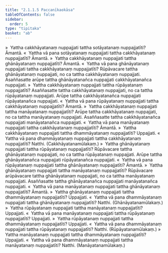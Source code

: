 ```yaml
---
title: "2.1.1.5 Paccanīkaokāsa"
tableOfContents: false
sidebar:
  order: 5
type: "tipitaka"
basket: "ab"
---
```



<DynamicBreadcrumb />

<Division number="32">

<Paragraph number="446">
»  Yattha cakkhāyatanaṃ nuppajjati tattha sotāyatanaṃ nuppajjatīti? Āmantā.
</Paragraph>

<Paragraph number="447">
«  Yattha vā pana sotāyatanaṃ nuppajjati tattha cakkhāyatanaṃ nuppajjatīti? Āmantā.
</Paragraph>

<Paragraph number="448">
»  Yattha cakkhāyatanaṃ nuppajjati tattha ghānāyatanaṃ nuppajjatīti? Āmantā.
</Paragraph>

<Paragraph number="449">
«  Yattha vā pana ghānāyatanaṃ nuppajjati tattha cakkhāyatanaṃ nuppajjatīti?
</Paragraph>

<Paragraph number="450">
Rūpāvacare tattha ghānāyatanaṃ nuppajjati, no ca tattha cakkhāyatanaṃ nuppajjati. Asaññasatte arūpe tattha ghānāyatanañca nuppajjati cakkhāyatanañca nuppajjati.
</Paragraph>

<Paragraph number="451">
»  Yattha cakkhāyatanaṃ nuppajjati tattha rūpāyatanaṃ nuppajjatīti?
</Paragraph>

<Paragraph number="452">
Asaññasatte tattha cakkhāyatanaṃ nuppajjati, no ca tattha rūpāyatanaṃ nuppajjati. Arūpe tattha cakkhāyatanañca nuppajjati rūpāyatanañca nuppajjati.
</Paragraph>

<Paragraph number="453">
«  Yattha vā pana rūpāyatanaṃ nuppajjati tattha cakkhāyatanaṃ nuppajjatīti? Āmantā.
</Paragraph>

<Paragraph number="454">
»  Yattha cakkhāyatanaṃ nuppajjati tattha manāyatanaṃ nuppajjatīti?
</Paragraph>

<Paragraph number="455">
Arūpe tattha cakkhāyatanaṃ nuppajjati, no ca tattha manāyatanaṃ nuppajjati. Asaññasatte tattha cakkhāyatanañca nuppajjati manāyatanañca nuppajjati.
</Paragraph>

<Paragraph number="456">
«  Yattha vā pana manāyatanaṃ nuppajjati tattha cakkhāyatanaṃ nuppajjatīti? Āmantā.
</Paragraph>

<Paragraph number="457">
»  Yattha cakkhāyatanaṃ nuppajjati tattha dhammāyatanaṃ nuppajjatīti? Uppajjati.
</Paragraph>

<Paragraph number="458">
«  Yattha vā pana dhammāyatanaṃ nuppajjati tattha cakkhāyatanaṃ nuppajjatīti? Natthi. (Cakkhāyatanamūlakaṃ.)
</Paragraph>

</Division>
<Division number="33">

<Paragraph number="459">
»  Yattha ghānāyatanaṃ nuppajjati tattha rūpāyatanaṃ nuppajjatīti?
</Paragraph>

<Paragraph number="460">
Rūpāvacare tattha ghānāyatanaṃ nuppajjati, no ca tattha rūpāyatanaṃ nuppajjati. Arūpe tattha ghānāyatanañca nuppajjati rūpāyatanañca nuppajjati.
</Paragraph>

<Paragraph number="461">
«  Yattha vā pana rūpāyatanaṃ nuppajjati tattha ghānāyatanaṃ nuppajjatīti? Āmantā.
</Paragraph>

<Paragraph number="462">
»  Yattha ghānāyatanaṃ nuppajjati tattha manāyatanaṃ nuppajjatīti?
</Paragraph>

<Paragraph number="463">
Rūpāvacare arūpāvacare tattha ghānāyatanaṃ nuppajjati, no ca tattha manāyatanaṃ nuppajjati. Asaññasatte tattha ghānāyatanañca nuppajjati manāyatanañca nuppajjati.
</Paragraph>

<Paragraph number="464">
«  Yattha vā pana manāyatanaṃ nuppajjati tattha ghānāyatanaṃ nuppajjatīti? Āmantā.
</Paragraph>

<Paragraph number="465">
»  Yattha ghānāyatanaṃ nuppajjati tattha dhammāyatanaṃ nuppajjatīti? Uppajjati.
</Paragraph>

<Paragraph number="466">
«  Yattha vā pana dhammāyatanaṃ nuppajjati tattha ghānāyatanaṃ nuppajjatīti? Natthi. (Ghānāyatanamūlakaṃ.)
</Paragraph>

</Division>
<Division number="34">

<Paragraph number="467">
»  Yattha rūpāyatanaṃ nuppajjati tattha manāyatanaṃ nuppajjatīti? Uppajjati.
</Paragraph>

<Paragraph number="468">
«  Yattha vā pana manāyatanaṃ nuppajjati tattha rūpāyatanaṃ nuppajjatīti? Uppajjati.
</Paragraph>

<Paragraph number="469">
»  Yattha rūpāyatanaṃ nuppajjati tattha dhammāyatanaṃ nuppajjatīti? Uppajjati.
</Paragraph>

<Paragraph number="470">
«  Yattha vā pana dhammāyatanaṃ nuppajjati tattha rūpāyatanaṃ nuppajjatīti? Natthi. (Rūpāyatanamūlakaṃ.)
</Paragraph>

</Division>
<Division number="35">

<Paragraph number="471">
»  Yattha manāyatanaṃ nuppajjati tattha dhammāyatanaṃ nuppajjatīti? Uppajjati.
</Paragraph>

<Paragraph number="472">
«  Yattha vā pana dhammāyatanaṃ nuppajjati tattha manāyatanaṃ nuppajjatīti? Natthi. (Manāyatanamūlakaṃ.)
</Paragraph>
</Division>